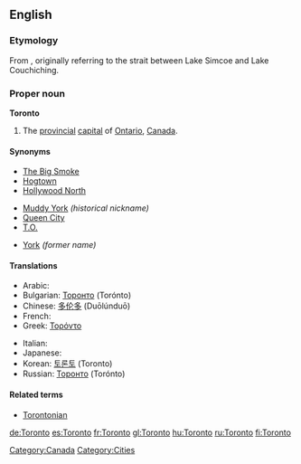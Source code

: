 ==English==
{{wikipedia}}

===Etymology===
From {{etyl|moh}} {{term|tkaronto||where trees stand in water}}, originally referring to the strait between Lake Simcoe and Lake Couchiching.

===Proper noun===
'''Toronto'''

# The [[provincial]] [[capital]] of [[Ontario]], [[Canada]].

====Synonyms====
{{top3}}
* [[Big Smoke|The Big Smoke]]
* [[Hogtown]]
* [[Hollywood North]]
{{mid3}}
* [[Muddy York]] ''(historical nickname)''
* [[Queen City]]
* [[T.O.]]
{{mid3}}
* [[York]] ''(former name)''
{{bottom}}

====Translations====
{{trans-top|provincial capital on Ontario, Canada}}
* Arabic: {{t|ar|تورونتو|m|tr=Torontu|sc=Arab}}
* Bulgarian: [[Торонто]] (Torónto)
* Chinese: [[多伦多]] (Duōlúnduō)
* French: {{t+|fr|Toronto}}
* Greek: [[Τορόντο]]
{{trans-mid}}
* Italian: {{t-|it|Toronto}}
* Japanese: {{t-|ja|トロント|tr=Toronto|sc=Jpan}}
* Korean: [[토론토]] (Toronto)
* Russian: [[Торонто]] (Torónto) {{m}} {{indeclinable}}
{{trans-bottom}}

====Related terms====
* [[Torontonian]]

[[Category:Canada]]
[[Category:Cities]]

[[de:Toronto]]
[[es:Toronto]]
[[fr:Toronto]]
[[gl:Toronto]]
[[hu:Toronto]]
[[ru:Toronto]]
[[fi:Toronto]]